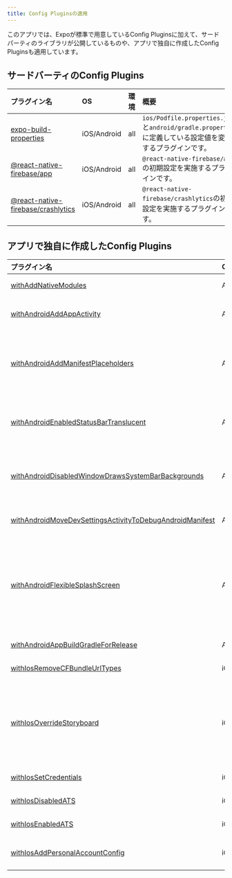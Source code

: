 ```yaml
---
title: Config Pluginsの適用
---
```


このアプリでは、Expoが標準で用意しているConfig Pluginsに加えて、サードパーティのライブラリが公開しているものや、アプリで独自に作成したConfig Pluginsも適用しています。

## サードバーティのConfig Plugins

| プラグイン名 | OS | 環境 | 概要 |
|:--|:--|:--|:--|
| [expo-build-properties](https://docs.expo.dev/versions/latest/sdk/build-properties/) | iOS/Android | all | `ios/Podfile.properties.json`と`android/gradle.properties`に定義している設定値を変更するプラグインです。 |
| [@react-native-firebase/app](https://rnfirebase.io/#managed-workflow) | iOS/Android |all | `@react-native-firebase/app`の初期設定を実施するプラグインです。 |
| [@react-native-firebase/crashlytics](https://rnfirebase.io/crashlytics/usage#installation) | iOS/Android | all | `@react-native-firebase/crashlytics`の初期設定を実施するプラグインです。 |

## アプリで独自に作成したConfig Plugins

| プラグイン名 | OS | 環境 | 概要 |
|:--|:--|:--|:--|
| [withAddNativeModules](https://github.com/{@inject:organization}/mobile-app-crib-notes/tree/master/example-app/SantokuApp/config/plugin/src/withAddNativeModules.ts) | Android/iOS | all | このアプリで作成したNativeModulesを追加します。 |
| [withAndroidAddAppActivity](https://github.com/{@inject:organization}/mobile-app-crib-notes/tree/master/example-app/SantokuApp/config/plugin/src/android/withAndroidAddAppActivity.ts) | Android | all | [Transition中にActivityのbackgroundが表示される問題](https://github.com/software-mansion/react-native-screens/issues/380)があるため、Splash Screen用とReact Native用にActivityを分けます。 |
| [withAndroidAddManifestPlaceholders](https://github.com/{@inject:organization}/mobile-app-crib-notes/tree/master/example-app/SantokuApp/config/plugin/src/android/withAndroidAddManifestPlaceholders.ts) | Android | all | `build.gradle`に`manifestPlaceholders`を追加して、指定された変数を`AndroidManifest.xml`で参照できるようにします。`manifestPlaceholders`に設定する値は、固定の文字列や`gradle.properties`、システムプロパティから取得できます。 |
| [withAndroidEnabledStatusBarTranslucent](https://github.com/{@inject:organization}/mobile-app-crib-notes/tree/master/example-app/SantokuApp/config/plugin/src/android/withAndroidEnabledStatusBarTranslucent.ts) | Android | all | [スプラッシュスクリーンがexpo-splash-screenで表示されるImageViewに変わった時に、画像がずれてしまう問題](https://github.com/crazycodeboy/react-native-splash-screen/issues/241)があるため、[expo_splash_screen_status_bar_translucent](https://github.com/expo/expo/tree/master/packages/expo-splash-screen#-optional-customize-statusbar-1)を有効化します。 |
| [withAndroidDisabledWindowDrawsSystemBarBackgrounds](https://github.com/{@inject:organization}/mobile-app-crib-notes/tree/master/example-app/SantokuApp/config/plugin/src/android/withAndroidDisabledWindowDrawsSystemBarBackgrounds.ts) | Android | all | [スプラッシュスクリーンがexpo-splash-screenで表示されるImageViewに変わった時に、画像がずれてしまう問題](https://github.com/crazycodeboy/react-native-splash-screen/issues/241)があるため、`windowDrawsSystemBarBackgrounds`を無効化します。|
| [withAndroidMoveDevSettingsActivityToDebugAndroidManifest](https://github.com/{@inject:organization}/mobile-app-crib-notes/tree/master/example-app/SantokuApp/config/plugin/src/android/withAndroidMoveDevSettingsActivityToDebugAndroidManifest.ts) | Android | all | DevSettingsActivityの設定を`main/AndroidManifest.xml`から`debug/AndroidManifest.xml`に移動します。|
| [withAndroidFlexibleSplashScreen](https://github.com/{@inject:organization}/mobile-app-crib-notes/tree/master/example-app/SantokuApp/config/plugin/src/android/withAndroidFlexibleSplashScreen.ts) | Android | all | Expoの標準プラグインでは、スプラッシュスクリーンに1枚の画像しか設定できません。このアプリでは、複数の画像を中央で画面サイズに合わせて表示したり、下揃えで表示したりする必要があります。<br/>そのため、スプラッシュスクリーン用に複数枚の画像をコピーしたり、それらの画像を使用する設定ファイルをテンプレートからコピーします。|
| [withAndroidAppBuildGradleForRelease](https://github.com/{@inject:organization}/mobile-app-crib-notes/tree/master/example-app/SantokuApp/config/plugin/src/android/withAndroidAppBuildGradleForRelease.ts) | Android | stg<br/>prod | リリース用の署名設定や、[NDKのクラッシュログ収集に関する設定](https://rnfirebase.io/crashlytics/android-setup#4-optional-enable-crashlytics-ndk-reporting)を追加します。 |
| [withIosRemoveCFBundleUrlTypes](https://github.com/{@inject:organization}/mobile-app-crib-notes/tree/master/example-app/SantokuApp/config/plugin/src/ios/withIosRemoveCFBundleUrlTypes.ts) | iOS | all | このアプリではカスタムスキーマを定義しないため、CFBundleURLTypesを削除します。|
| [withIosOverrideStoryboard](https://github.com/{@inject:organization}/mobile-app-crib-notes/tree/master/example-app/SantokuApp/config/plugin/src/ios/withIosOverrideStoryboard.ts) | iOS | all | Expoの標準プラグインでは、スプラッシュスクリーンに1枚の画像しか設定できません。このアプリでは、複数の画像を中央で画面サイズに合わせて表示したり、下揃えで表示したりする必要があります。<br/>そのため、スプラッシュスクリーン用に複数枚の画像をコピーしたり、Storyboardをテンプレートからコピーします。|
| [withIosSetCredentials](https://github.com/{@inject:organization}/mobile-app-crib-notes/tree/master/example-app/SantokuApp/config/plugin/src/ios/withIosSetCredentials.ts) | iOS | all | BundleIdentifierや署名に関する設定をします。|
| [withIosDisabledATS](https://github.com/{@inject:organization}/mobile-app-crib-notes/tree/master/example-app/SantokuApp/config/plugin/src/ios/withIosDisabledATS.ts) | iOS | local<br/>dev | ATS（App Transport Security）を無効化します。|
| [withIosEnabledATS](https://github.com/{@inject:organization}/mobile-app-crib-notes/tree/master/example-app/SantokuApp/config/plugin/src/ios/withIosEnabledATS.ts) | iOS | stg<br/>prod | ATS（App Transport Security）を有効化します。|
| [withIosAddPersonalAccountConfig](https://github.com/{@inject:organization}/mobile-app-crib-notes/tree/master/example-app/SantokuApp/config/plugin/src/ios/withIosAddPersonalAccountConfig.ts) | iOS | local | 開発者アカウントが設定された`PersonalAccount.xcconfig`をテンプレートからコピーします。 |
